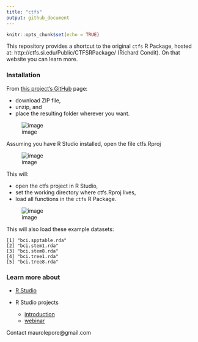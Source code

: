 ```yaml
---
title: "ctfs"
output: github_document
---
```


```r
knitr::opts_chunk$set(echo = TRUE)
```

This repository provides a shortcut to the original `ctfs` R Package, hosted at: http://ctfs.si.edu/Public/CTFSRPackage/ (Richard Condit). On that website you can learn more.

### Installation

From [this project's GitHub](https://github.com/forestgeo/ctfs) page:

- download ZIP file, 
- unzip, and
- place the resulting folder wherever you want.

![image](https://cloud.githubusercontent.com/assets/5856545/23711748/bf594652-03ee-11e7-9c21-97c870da99af.png)

Assuming you have R Studio installed, open the file ctfs.Rproj

![image](https://cloud.githubusercontent.com/assets/5856545/23711876/2045631a-03ef-11e7-988e-a6d3a77faa92.png)

This will:

- open the ctfs project in R Studio,
- set the working directory where ctfs.Rproj lives,
- load all functions in the `ctfs` R Package.

![image](https://cloud.githubusercontent.com/assets/5856545/23712297/780fd746-03f0-11e7-88f0-5625628b3add.png)

This will also load these example datasets:

```
[1] "bci.spptable.rda"  
[2] "bci.stem1.rda"     
[3] "bci.stem8.rda"     
[4] "bci.tree1.rda"     
[5] "bci.tree8.rda"     
```

### Learn more about

- [R Studio](https://www.rstudio.com/resources/webinars/rstudio-essentials-webinar-series-part-1/)

- R Studio projects

    - [introduction](https://support.rstudio.com/hc/en-us/articles/200526207-Using-Projects)
    - [webinar](https://www.rstudio.com/resources/webinars/rstudio-essentials-webinar-series-managing-change-part-1/)

Contact maurolepore@gmail.com

